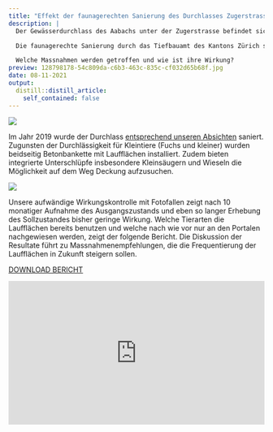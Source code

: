 ```yaml
---
title: "Effekt der faunagerechten Sanierung des Durchlasses Zugerstrasse"
description: |
  Der Gewässerdurchlass des Aabachs unter der Zugerstrasse befindet sich auf Stadtgebiet Wädenswil. Da er auf der gesamten Breite Wasser führt und keine naturnahen Elemente aufweist , überquerten die meisten Wildtiere an dieser Stelle die stark befahrene Strasse.

  Die faunagerechte Sanierung durch das Tiefbauamt des Kantons Zürich setzte sich zum Ziel, dass Kleintiere künftig den Durchlass passieren.

  Welche Massnahmen werden getroffen und wie ist ihre Wirkung?
preview: 128798178-54c809da-c6b3-463c-835c-cf032d65b68f.jpg
date: 08-11-2021
output:
  distill::distill_article:
    self_contained: false
---
```


![](https://user-images.githubusercontent.com/49158554/128798305-7542f956-d07c-49f1-84cc-472af57f7d0c.jpg)

Im Jahr 2019 wurde der Durchlass [entsprechend unseren Absichten](/projekt-massnahmen/2021-08-11-gewsserdurchlsse-faunagerecht-gestalten/) saniert. Zugunsten der Durchlässigkeit für Kleintiere (Fuchs und kleiner) wurden beidseitig Betonbankette mit Laufflächen installiert. Zudem bieten integrierte Unterschlüpfe insbesondere Kleinsäugern und Wieseln die Möglichkeit auf dem Weg Deckung aufzusuchen.

![](https://user-images.githubusercontent.com/49158554/128798263-2b631e29-7c78-45df-8660-56c4fd0cd1d5.JPG)

Unsere aufwändige Wirkungskontrolle mit Fotofallen zeigt nach 10 monatiger Aufnahme des Ausgangszustands und eben so langer Erhebung des Sollzustandes bisher geringe Wirkung.
Welche Tierarten die Laufflächen bereits benutzen und welche nach wie vor nur an den Portalen nachgewiesen werden, zeigt der folgende Bericht. Die Diskussion der Resultate führt zu Massnahmenempfehlungen, die die Frequentierung der Laufflächen in Zukunft steigern sollen.


[DOWNLOAD BERICHT](WK_WiCoZ_Durchlass-Zugerstr.pdf)


<style>.embed-container { position: relative; padding-bottom:56.25%; height:0; overflow: hidden; max-width: 100%; } .embed-container iframe, .embed-container object, .embed-container embed { position: absolute; top: 0; left: 0; width: 100%; height: 100%;}</style><div class='embed-container' data-page-width='453' data-page-height='640' id='ypembedcontainer' ><iframe   src="https://www.yumpu.com/de/embed/view/FIAVUYkQ6hanHORj" frameborder="0" allowfullscreen="true"  allowtransparency="true"></iframe><br><a href="https://www.yumpu.com/de/document/view/65808538/wirkungskontrolle-durchlass-zugerstrasse" title="Wirkungskontrolle Durchlass Zugerstrasse" target="_blank">Wirkungskontrolle Durchlass Zugerstrasse</a></div><script src='https://players.yumpu.com/modules/embed/yp_r_iframe.js' ></script> 
